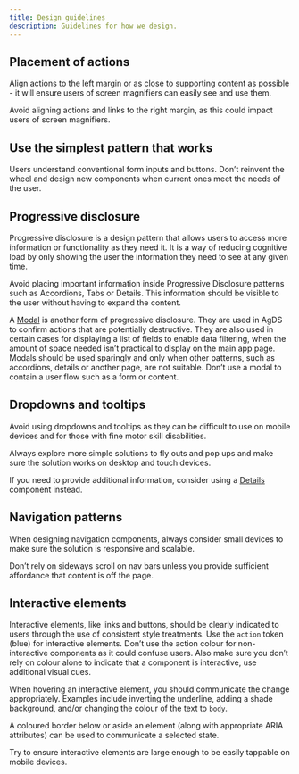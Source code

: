 ```yaml
---
title: Design guidelines
description: Guidelines for how we design.
---
```


## Placement of actions

Align actions to the left margin or as close to supporting content as possible - it will ensure users of screen magnifiers can easily see and use them.

Avoid aligning actions and links to the right margin, as this could impact users of screen magnifiers.

## Use the simplest pattern that works

Users understand conventional form inputs and buttons. Don’t reinvent the wheel and design new components when current ones meet the needs of the user.

## Progressive disclosure

Progressive disclosure is a design pattern that allows users to access more information or functionality as they need it. It is a way of reducing cognitive load by only showing the user the information they need to see at any given time.

Avoid placing important information inside Progressive Disclosure patterns such as Accordions, Tabs or Details. This information should be visible to the user without having to expand the content.

A [Modal](/components/modal) is another form of progressive disclosure. They are used in AgDS to confirm actions that are potentially destructive. They are also used in certain cases for displaying a list of fields to enable data filtering, when the amount of space needed isn’t practical to display on the main app page. Modals should be used sparingly and only when other patterns, such as accordions, details or another page, are not suitable. Don’t use a modal to contain a user flow such as a form or content.

## Dropdowns and tooltips

Avoid using dropdowns and tooltips as they can be difficult to use on mobile devices and for those with fine motor skill disabilities.

Always explore more simple solutions to fly outs and pop ups and make sure the solution works on desktop and touch devices.

If you need to provide additional information, consider using a [Details](/components/details) component instead.

## Navigation patterns

When designing navigation components, always consider small devices to make sure the solution is responsive and scalable.

Don’t rely on sideways scroll on nav bars unless you provide sufficient affordance that content is off the page.

## Interactive elements

Interactive elements, like links and buttons, should be clearly indicated to users through the use of consistent style treatments. Use the `action` token (blue) for interactive elements. Don’t use the action colour for non-interactive components as it could confuse users. Also make sure you don’t rely on colour alone to indicate that a component is interactive, use additional visual cues.

When hovering an interactive element, you should communicate the change appropriately. Examples include inverting the underline, adding a shade background, and/or changing the colour of the text to `body`.

A coloured border below or aside an element (along with appropriate ARIA attributes) can be used to communicate a selected state.

Try to ensure interactive elements are large enough to be easily tappable on mobile devices.
